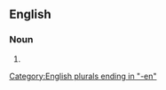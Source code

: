 ==English==

===Noun===
{{head|en|noun form}}

# {{plural of|laundryman|lang=en}}

[[Category:English plurals ending in "-en"]]